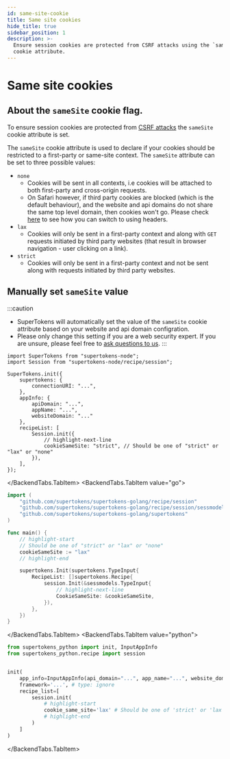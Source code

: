 ```yaml
---
id: same-site-cookie
title: Same site cookies
hide_title: true
sidebar_position: 1
description: >-
  Ensure session cookies are protected from CSRF attacks using the `sameSite`
  cookie attribute.
---
```



# Same site cookies

## About the `sameSite` cookie flag.

To ensure session cookies are protected from [CSRF attacks](./anti-csrf#csrf-attack) the ``sameSite`` cookie attribute is set.

The ``sameSite`` cookie attribute is used to declare if your cookies should be restricted to a first-party or same-site context.
The ``sameSite`` attribute can be set to three possible values:
- ``none``
  - Cookies will be sent in all contexts, i.e cookies will be attached to both first-party and cross-origin requests.
  - On Safari however, if third party cookies are blocked (which is the default behaviour), and the website and api domains do not share the same top level domain, then cookies won't go. Please check [here](/docs/post-authentication/session-management/advanced-workflows/switch-between-cookies-and-header-authentication) to see how you can switch to using headers.
- ``lax``
  - Cookies will only be sent in a first-party context and along with `GET` requests initiated by third party websites (that result in browser navigation - user clicking on a link).
- ``strict``
  - Cookies will only be sent in a first-party context and not be sent along with requests initiated by third party websites.

## Manually set ``sameSite`` value

:::caution
- SuperTokens will automatically set the value of the ``sameSite`` cookie attribute based on your website and api domain configration.
- Please only change this setting if you are a web security expert. If you are unsure, please feel free to [ask questions to us](https://supertokens.com/discord).
:::

<BackendTabs>
<BackendTabs.TabItem value="nodejs">

```tsx
import SuperTokens from "supertokens-node";
import Session from "supertokens-node/recipe/session";

SuperTokens.init({
    supertokens: {
        connectionURI: "...",
    },
    appInfo: {
        apiDomain: "...",
        appName: "...",
        websiteDomain: "..."
    },
    recipeList: [
        Session.init({
            // highlight-next-line
            cookieSameSite: "strict", // Should be one of "strict" or "lax" or "none"
        }),
    ],
});
```

</BackendTabs.TabItem>
<BackendTabs.TabItem value="go">

```go
import (
	"github.com/supertokens/supertokens-golang/recipe/session"
	"github.com/supertokens/supertokens-golang/recipe/session/sessmodels"
	"github.com/supertokens/supertokens-golang/supertokens"
)

func main() {
	// highlight-start
	// Should be one of "strict" or "lax" or "none"
	cookieSameSite := "lax"
	// highlight-end

	supertokens.Init(supertokens.TypeInput{
		RecipeList: []supertokens.Recipe{
			session.Init(&sessmodels.TypeInput{
				// highlight-next-line
				CookieSameSite: &cookieSameSite,
			}),
		},
	})
}
```

</BackendTabs.TabItem>
<BackendTabs.TabItem value="python">

```python
from supertokens_python import init, InputAppInfo
from supertokens_python.recipe import session


init(
    app_info=InputAppInfo(api_domain="...", app_name="...", website_domain="..."),
    framework='...', # type: ignore
    recipe_list=[
        session.init(
            # highlight-start
            cookie_same_site='lax' # Should be one of 'strict' or 'lax' or 'none'
            # highlight-end
        )
    ]
)
```

</BackendTabs.TabItem>
</BackendTabs>

